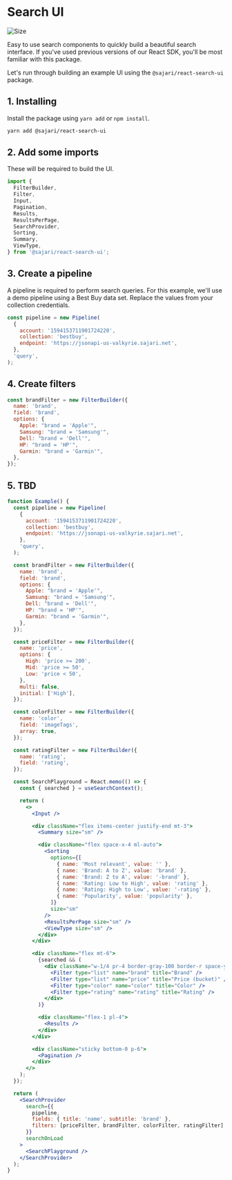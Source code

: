 
<SEO title="Search UI" description="Easy to use search components to quickly build a beautiful search interface." />

# Search UI

![Size](https://badgen.net/bundlephobia/minzip/@sajari/react-search-ui?cache=300)

Easy to use search components to quickly build a beautiful search interface. If you've used previous versions of our React SDK, you'll be most familiar with this package.

Let's run through building an example UI using the `@sajari/react-search-ui` package.

## 1. Installing

Install the package using `yarn add` or `npm install`.

```bash
yarn add @sajari/react-search-ui
```

## 2. Add some imports

These will be required to build the UI.

```js
import {
  FilterBuilder,
  Filter,
  Input,
  Pagination,
  Results,
  ResultsPerPage,
  SearchProvider,
  Sorting,
  Summary,
  ViewType,
} from '@sajari/react-search-ui';
```

## 3. Create a pipeline

A pipeline is required to perform search queries. For this example, we'll use a demo pipeline using a Best Buy data set. Replace the values from your collection credentials.

```js
const pipeline = new Pipeline(
  {
    account: '1594153711901724220',
    collection: 'bestbuy',
    endpoint: 'https://jsonapi-us-valkyrie.sajari.net',
  },
  'query',
);
```

## 4. Create filters

```js
const brandFilter = new FilterBuilder({
  name: 'brand',
  field: 'brand',
  options: {
    Apple: "brand = 'Apple'",
    Samsung: "brand = 'Samsung'",
    Dell: "brand = 'Dell'",
    HP: "brand = 'HP'",
    Garmin: "brand = 'Garmin'",
  },
});
```

## 5. TBD

```jsx
function Example() {
  const pipeline = new Pipeline(
    {
      account: '1594153711901724220',
      collection: 'bestbuy',
      endpoint: 'https://jsonapi-us-valkyrie.sajari.net',
    },
    'query',
  );

  const brandFilter = new FilterBuilder({
    name: 'brand',
    field: 'brand',
    options: {
      Apple: "brand = 'Apple'",
      Samsung: "brand = 'Samsung'",
      Dell: "brand = 'Dell'",
      HP: "brand = 'HP'",
      Garmin: "brand = 'Garmin'",
    },
  });

  const priceFilter = new FilterBuilder({
    name: 'price',
    options: {
      High: 'price >= 200',
      Mid: 'price >= 50',
      Low: 'price < 50',
    },
    multi: false,
    initial: ['High'],
  });

  const colorFilter = new FilterBuilder({
    name: 'color',
    field: 'imageTags',
    array: true,
  });

  const ratingFilter = new FilterBuilder({
    name: 'rating',
    field: 'rating',
  });

  const SearchPlayground = React.memo(() => {
    const { searched } = useSearchContext();

    return (
      <>
        <Input />

        <div className="flex items-center justify-end mt-3">
          <Summary size="sm" />

          <div className="flex space-x-4 ml-auto">
            <Sorting
              options={[
                { name: 'Most relevant', value: '' },
                { name: 'Brand: A to Z', value: 'brand' },
                { name: 'Brand: Z to A', value: '-brand' },
                { name: 'Rating: Low to High', value: 'rating' },
                { name: 'Rating: High to Low', value: '-rating' },
                { name: 'Popularity', value: 'popularity' },
              ]}
              size="sm"
            />
            <ResultsPerPage size="sm" />
            <ViewType size="sm" />
          </div>
        </div>

        <div className="flex mt-6">
          {searched && (
            <div className="w-1/4 pr-4 border-gray-100 border-r space-y-6">
              <Filter type="list" name="brand" title="Brand" />
              <Filter type="list" name="price" title="Price (bucket)" />
              <Filter type="color" name="color" title="Color" />
              <Filter type="rating" name="rating" title="Rating" />
            </div>
          )}

          <div className="flex-1 pl-4">
            <Results />
          </div>
        </div>

        <div className="sticky bottom-0 p-6">
          <Pagination />
        </div>
      </>
    );
  });

  return (
    <SearchProvider
      search={{
        pipeline,
        fields: { title: 'name', subtitle: 'brand' },
        filters: [priceFilter, brandFilter, colorFilter, ratingFilter],
      }}
      searchOnLoad
    >
      <SearchPlayground />
    </SearchProvider>
  );
}
```
